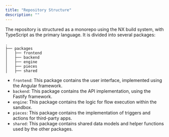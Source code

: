```yaml
---
title: "Repository Structure"
description: ""
---
```


The repository is structured as a monorepo using the NX build system, with TypeScript as the primary language. It is divided into several packages:

```
.
├── packages
│   ├── frontend
│   ├── backend
│   ├── engine
│   ├── pieces
│   ├── shared

```

- `frontend`: This package contains the user interface, implemented using the Angular framework.
- `backend`: This package contains the API implementation, using the Fastify framework.
- `engine`: This package contains the logic for flow execution within the sandbox.
- `pieces`: This package contains the implementation of triggers and actions for third-party apps.
- `shared`: This package contains shared data models and helper functions used by the other packages.
